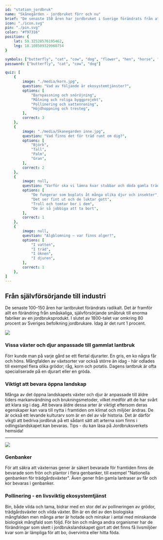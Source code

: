 ```yaml
---
id: "station_jordbruk"
name: "Skånegården - jordbruket förr och nu"
brief: "De senaste 150 åren har jordbruket i Sverige förändrats från att vara småskaligt och främst för att försörja familjen på bondgården, till att bli en industri som producerar mat till mängder av människor."
icon: "./icon.svg"
pin: "./pin.svg"
color: "#f97316"
position: {
    lat: 59.32528576195462,
    lng: 18.108509329960754
}

symbols: ["butterfly", "cat", "cow", "dog", "flower", "hen", "horse", "pig", "goat"]
password: ["butterfly", "cat", "cow", "dog"]

quiz: [
    {
        image: "./media/korn.jpg",
        question: "Vad av följande är ekosystemtjänster?",
        options: [
            "Barnpassning och snöröjning",
            "Målning och roliga byggprojekt",
            "Pollinering och vattenrening",
            "Höjdhoppning och tresteg",
        ],
        correct: 3
    },
    {
        image: "./media/Skanegarden inne.jpg",
        question: "Vad finns det för träd runt om dig?",
        options: [
            "Björk",
            "Tall",
            "Palm",
            "Gran",
        ],
        correct: 2
    },
    {
        image: null,
        question: "Varför ska vi lämna kvar stubbar och döda gamla träd när vi avverkar skog?",
        options: [
            "De fungerar som boplats åt många olika djur och insekter",
            "Det ser fint ut och de luktar gott",
            "Troll och tomtar bor i dem",
            "De är så jobbiga att ta bort",
        ],
        correct: 1
    },
    {
        image: null,
        question: "Algblomning – var finns alger?",
        options: [
            "I vatten",
            "I träd",
            "I öknen",
            "I djuren",
        ],
        correct: 1
    },
]
---
```


## Från självförsörjande till industri
De senaste 100–150 åren har lantbruket förändrats radikalt. Det är framför allt en förändring från småskaliga, självförsörjande småbruk till enorma fabriker av en jordbruksprodukt. I slutet av 1800-talet var omkring 80 procent av Sveriges befolkning jordbrukare. Idag är det runt 1 procent. 

<img
     src="/stations/jordbruk/media/Skanegarden.jpg">
</img>

### Vissa växter och djur anpassade till gammlat lantbruk
Förr kunde man på varje gård se ett flertal djurarter. En gris, en ko några får och höns. Mångfalden av växtsorter var också större än idag - här odlades till exempel flera olika grödor; råg, korn och potatis. Dagens lantbruk är ofta specialiserade på en djurart eller en gröda. 

### Viktigt att bevara öppna landskap
Många av det öppna landskapets växter och djur är anpassade till äldre tiders markanvändning och brukningsmetoder, vilket medför att de har svårt att klara sig i dag. Att bevara äldre dessa arter är viktigt eftersom deras egenskaper kan vara till nytta i framtiden om klimat och miljöer ändras. De är också ett levande kulturarv som är en del av vår historia. Det är därför vikgti att bedriva jordbruk på ett sådant sätt att arterna som finns i odlingslandskapet kan bevaras. Tips - du kan läsa på Jordbruksverkets hemsida!

------

<img
     src="/stations/jordbruk/media/Skanegarden gass.jpg">
</img>

### Genbanker
För att säkra att växternas gener är säkert bevarade för framtiden finns de bevarade som frön och plantor i flera genbanker, till exempel "Nationella genbanken för trädgårdsväxter". Även gener från gamla lantraser av får och kor bevaras i genbanker.

### Pollinering - en livsviktig ekosystemtjänst
Bin, både vilda och tama, bidrar med en stor del av pollineringen av grödor, trädgårdsväxter och vilda växter. Bin är en del av den biologiska mångfalden men många arter är hotade och minskar i antal med minskande biologisk mångfald som följd. För bin och många andra organismer har de förändringar som skett i jordbrukslandskapet gjort att det finns få livsmiljöer kvar som är lämpliga för att bo, övervintra eller hitta föda.
